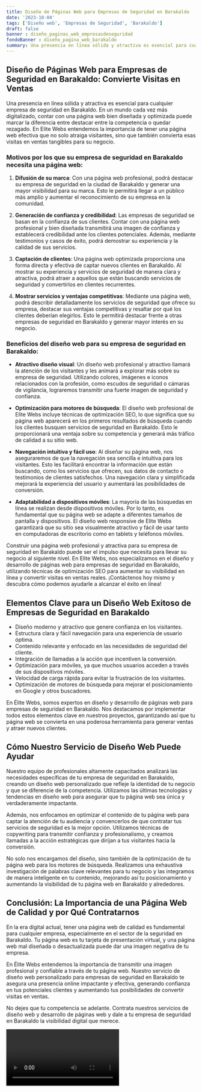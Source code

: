 ```yaml
---
title: Diseño de Páginas Web para Empresas de Seguridad en Barakaldo
date: '2023-10-04'
tags: ['Diseño web', 'Empresas de Seguridad', 'Barakaldo']
draft: false
banner : diseño_paginas_web_empresasdeseguridad
fondoBanner : diseño_pagina_web_barakaldo
summary: Una presencia en línea sólida y atractiva es esencial para cualquier empresa de seguridad en Barakaldo. En un mundo cada vez más digitalizado, contar con una página web bien diseñada y optimizada puede marcar la diferencia entre destacar entre la competencia o quedar rezagado. En Elite Webs entendemos la importancia de tener una página web efectiva que no solo atraiga visitantes, sino que también convierta esas visitas en ventas tangibles para su negocio.
---
```


## Diseño de Páginas Web para Empresas de Seguridad en Barakaldo: Convierte Visitas en Ventas

Una presencia en línea sólida y atractiva es esencial para cualquier empresa de seguridad en Barakaldo. En un mundo cada vez más digitalizado, contar con una página web bien diseñada y optimizada puede marcar la diferencia entre destacar entre la competencia o quedar rezagado. En Elite Webs entendemos la importancia de tener una página web efectiva que no solo atraiga visitantes, sino que también convierta esas visitas en ventas tangibles para su negocio.

### Motivos por los que su empresa de seguridad en Barakaldo necesita una página web:

1. **Difusión de su marca**: Con una página web profesional, podrá destacar su empresa de seguridad en la ciudad de Barakaldo y generar una mayor visibilidad para su marca. Esto le permitirá llegar a un público más amplio y aumentar el reconocimiento de su empresa en la comunidad.

2. **Generación de confianza y credibilidad**: Las empresas de seguridad se basan en la confianza de sus clientes. Contar con una página web profesional y bien diseñada transmitirá una imagen de confianza y establecerá credibilidad ante los clientes potenciales. Además, mediante testimonios y casos de éxito, podrá demostrar su experiencia y la calidad de sus servicios.

3. **Captación de clientes**: Una página web optimizada proporciona una forma directa y efectiva de captar nuevos clientes en Barakaldo. Al mostrar su experiencia y servicios de seguridad de manera clara y atractiva, podrá atraer a aquellos que están buscando servicios de seguridad y convertirlos en clientes recurrentes.

4. **Mostrar servicios y ventajas competitivas**: Mediante una página web, podrá describir detalladamente los servicios de seguridad que ofrece su empresa, destacar sus ventajas competitivas y resaltar por qué los clientes deberían elegirlos. Esto le permitirá destacar frente a otras empresas de seguridad en Barakaldo y generar mayor interés en su negocio.

### Beneficios del diseño web para su empresa de seguridad en Barakaldo:

- **Atractivo diseño visual**: Un diseño web profesional y atractivo llamará la atención de los visitantes y les animará a explorar más sobre su empresa de seguridad. Utilizando colores, imágenes e iconos relacionados con la profesión, como escudos de seguridad o cámaras de vigilancia, lograremos transmitir una fuerte imagen de seguridad y confianza.

- **Optimización para motores de búsqueda**: El diseño web profesional de Elite Webs incluye técnicas de optimización SEO, lo que significa que su página web aparecerá en los primeros resultados de búsqueda cuando los clientes busquen servicios de seguridad en Barakaldo. Esto le proporcionará una ventaja sobre su competencia y generará más tráfico de calidad a su sitio web.

- **Navegación intuitiva y fácil uso**: Al diseñar su página web, nos aseguraremos de que la navegación sea sencilla e intuitiva para los visitantes. Esto les facilitará encontrar la información que están buscando, como los servicios que ofrecen, sus datos de contacto o testimonios de clientes satisfechos. Una navegación clara y simplificada mejorará la experiencia del usuario y aumentará las posibilidades de conversión.

- **Adaptabilidad a dispositivos móviles**: La mayoría de las búsquedas en línea se realizan desde dispositivos móviles. Por lo tanto, es fundamental que su página web se adapte a diferentes tamaños de pantalla y dispositivos. El diseño web responsive de Elite Webs garantizará que su sitio sea visualmente atractivo y fácil de usar tanto en computadoras de escritorio como en tablets y teléfonos móviles.

Construir una página web profesional y atractiva para su empresa de seguridad en Barakaldo puede ser el impulso que necesita para llevar su negocio al siguiente nivel. En Elite Webs, nos especializamos en el diseño y desarrollo de páginas web para empresas de seguridad en Barakaldo, utilizando técnicas de optimización SEO para aumentar su visibilidad en línea y convertir visitas en ventas reales. ¡Contáctenos hoy mismo y descubra cómo podemos ayudarle a alcanzar el éxito en línea!

<GifSeo />

<Cta />

## Elementos Clave para un Diseño Web Exitoso de Empresas de Seguridad en Barakaldo

- Diseño moderno y atractivo que genere confianza en los visitantes.
- Estructura clara y fácil navegación para una experiencia de usuario óptima.
- Contenido relevante y enfocado en las necesidades de seguridad del cliente.
- Integración de llamadas a la acción que incentiven la conversión.
- Optimización para móviles, ya que muchos usuarios acceden a través de sus dispositivos móviles.
- Velocidad de carga rápida para evitar la frustración de los visitantes.
- Optimización de motores de búsqueda para mejorar el posicionamiento en Google y otros buscadores.

En Élite Webs, somos expertos en diseño y desarrollo de páginas web para empresas de seguridad en Barakaldo. Nos destacamos por implementar todos estos elementos clave en nuestros proyectos, garantizando así que tu página web se convierta en una poderosa herramienta para generar ventas y atraer nuevos clientes.

## Cómo Nuestro Servicio de Diseño Web Puede Ayudar

Nuestro equipo de profesionales altamente capacitados analizará las necesidades específicas de tu empresa de seguridad en Barakaldo, creando un diseño web personalizado que refleje la identidad de tu negocio y que se diferencie de la competencia. Utilizamos las últimas tecnologías y tendencias en diseño web para asegurar que tu página web sea única y verdaderamente impactante.

Además, nos enfocamos en optimizar el contenido de tu página web para captar la atención de tu audiencia y convencerlos de que contratar tus servicios de seguridad es la mejor opción. Utilizamos técnicas de copywriting para transmitir confianza y profesionalismo, y creamos llamadas a la acción estratégicas que dirijan a tus visitantes hacia la conversión.

No solo nos encargamos del diseño, sino también de la optimización de tu página web para los motores de búsqueda. Realizamos una exhaustiva investigación de palabras clave relevantes para tu negocio y las integramos de manera inteligente en tu contenido, mejorando así tu posicionamiento y aumentando la visibilidad de tu página web en Barakaldo y alrededores.

## Conclusión: La Importancia de una Página Web de Calidad y por Qué Contratarnos

En la era digital actual, tener una página web de calidad es fundamental para cualquier empresa, especialmente en el sector de la seguridad en Barakaldo. Tu página web es tu tarjeta de presentación virtual, y una página web mal diseñada o desactualizada puede dar una imagen negativa de tu empresa.

En Élite Webs entendemos la importancia de transmitir una imagen profesional y confiable a través de tu página web. Nuestro servicio de diseño web personalizado para empresas de seguridad en Barakaldo te asegura una presencia online impactante y efectiva, generando confianza en tus potenciales clientes y aumentando tus posibilidades de convertir visitas en ventas.

No dejes que tu competencia se adelante. Contrata nuestros servicios de diseño web y desarrollo de páginas web y dale a tu empresa de seguridad en Barakaldo la visibilidad digital que merece.

<Video />

<CtaBot job='Empresas de Seguridad' city='Barakaldo'/>

<Gmaps query='Barakaldo+españa+maps' />